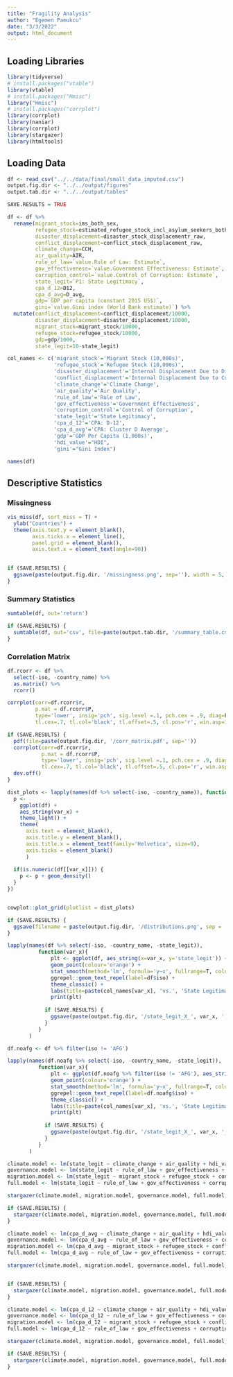```yaml
---
title: "Fragility Analysis"
author: "Egemen Pamukcu"
date: "3/3/2022"
output: html_document
---
```


## Loading Libraries
```r
library(tidyverse)
# install.packages("vtable")
library(vtable)
# install.packages("Hmisc")
library("Hmisc")
# install.packages("corrplot")
library(corrplot)
library(naniar)
library(corrplot)
library(stargazer)
library(htmltools)
```

## Loading Data
```r
df <- read_csv("../../data/final/small_data_imputed.csv")
output.fig.dir <- "../../output/figures"
output.tab.dir <- "../../output/tables"

SAVE.RESULTS = TRUE

df <- df %>% 
  rename(migrant_stock=ims_both_sex, 
         refugee_stock=estimated_refugee_stock_incl_asylum_seekers_both_sexes,
         disaster_displacement=disaster_stock_displacementr_raw,
         conflict_displacement=conflict_stock_displacement_raw, 
         climate_change=CCH, 
         air_quality=AIR, 
         rule_of_law=`value.Rule of Law: Estimate`, 
         gov_effectiveness=`value.Government Effectiveness: Estimate`, 
         corruption_control=`value.Control of Corruption: Estimate`,
         state_legit=`P1: State Legitimacy`, 
         cpa_d_12=D12, 
         cpa_d_avg=D_avg, 
         gdp=`GDP per capita (constant 2015 US$)`, 
         gini=`value.Gini index (World Bank estimate)`) %>% 
  mutate(conflict_displacement=conflict_displacement/10000, 
         disaster_displacement=disaster_displacement/10000,
         migrant_stock=migrant_stock/10000,
         refugee_stock=refugee_stock/10000,
         gdp=gdp/1000,
         state_legit=10-state_legit)

col_names <- c('migrant_stock'='Migrant Stock (10,000s)', 
               'refugee_stock'='Refugee Stock (10,000s)',
               'disaster_displacement'='Internal Displacement Due to Disasters (10,000s)',
               'conflict_displacement'='Internal Displacement Due to Conflict (10,000s)', 
               'climate_change'='Climate Change', 
               'air_quality'='Air Quality', 
               'rule_of_law'='Rule of Law', 
               'gov_effectiveness'='Government Effectiveness', 
               'corruption_control'='Control of Corruption',
               'state_legit'='State Legitimacy', 
               'cpa_d_12'='CPA: D-12', 
               'cpa_d_avg'='CPA: Cluster D Average', 
               'gdp'='GDP Per Capita (1,000s)', 
               'hdi_value'="HDI",
               'gini'="Gini Index") 

names(df)
```

## Descriptive Statistics
### Missingness
```r
vis_miss(df, sort_miss = T) + 
  ylab("Countries") + 
  theme(axis.text.y = element_blank(),
        axis.ticks.x = element_line(),
        panel.grid = element_blank(), 
        axis.text.x = element_text(angle=90))
  

if (SAVE.RESULTS) {
  ggsave(paste(output.fig.dir, '/missingness.png', sep=''), width = 5, height = 8)
}
```

### Summary Statistics
```r
sumtable(df, out='return')

if (SAVE.RESULTS) {
  sumtable(df, out='csv', file=paste(output.tab.dir, '/summary_table.csv', sep=''))
}
```


### Correlation Matrix
```r
df.rcorr <- df %>% 
  select(-iso, -country_name) %>% 
  as.matrix() %>% 
  rcorr()

corrplot(corr=df.rcorr$r,
         p.mat = df.rcorr$P,
         type='lower', insig='pch', sig.level =.1, pch.cex = .9, diag=F,
         tl.cex=.7, tl.col='black', tl.offset=.5, cl.pos='r', win.asp=1)

if (SAVE.RESULTS) {
  pdf(file=paste(output.fig.dir, '/corr_matrix.pdf', sep=''))
  corrplot(corr=df.rcorr$r,
           p.mat = df.rcorr$P,
           type='lower', insig='pch', sig.level =.1, pch.cex = .9, diag=F,
           tl.cex=.7, tl.col='black', tl.offset=.5, cl.pos='r', win.asp=1)
  dev.off()
}

```

```r
dist_plots <- lapply(names(df %>% select(-iso, -country_name)), function(var_x){
  p <- 
    ggplot(df) +
    aes_string(var_x) +
    theme_light() +
    theme(
      axis.text = element_blank(),
      axis.title.y = element_blank(),
      axis.title.x = element_text(family='Helvetica', size=9),
      axis.ticks = element_blank()
      )
    
  if(is.numeric(df[[var_x]])) {
    p <- p + geom_density()
  }
})


cowplot::plot_grid(plotlist = dist_plots)

if (SAVE.RESULTS) {
  ggsave(filename = paste(output.fig.dir, '/distributions.png', sep = ''))
}
```


```r
lapply(names(df %>% select(-iso, -country_name, -state_legit)), 
          function(var_x){
              plt <- ggplot(df, aes_string(x=var_x, y='state_legit')) + 
              geom_point(colour='orange') +
              stat_smooth(method='lm', formula='y~x', fullrange=T, color='purple') + 
              ggrepel::geom_text_repel(label=df$iso) +
              theme_classic() + 
              labs(title=paste(col_names[var_x], 'vs.', 'State Legitimacy'))
              print(plt)
            
            if (SAVE.RESULTS) {
              ggsave(paste(output.fig.dir, '/state_legit_X_', var_x, '.png', sep=''))
            }
          }
       )
```


```r

df.noafg <- df %>% filter(iso != 'AFG')

lapply(names(df.noafg %>% select(-iso, -country_name, -state_legit)), 
          function(var_x){
              plt <- ggplot(df.noafg %>% filter(iso != 'AFG'), aes_string(x=var_x, y='state_legit')) + 
              geom_point(colour='orange') +
              stat_smooth(method='lm', formula='y~x', fullrange=T, color='purple') + 
              ggrepel::geom_text_repel(label=df.noafg$iso) +
              theme_classic() + 
              labs(title=paste(col_names[var_x], 'vs.', 'State Legitimacy'))
              print(plt)
            
            if (SAVE.RESULTS) {
              ggsave(paste(output.fig.dir, '/state_legit_X_', var_x, '_NOAFG', '.png', sep=''))
            }
          }
       )
```


```r
climate.model <- lm(state_legit ~ climate_change + air_quality + hdi_value + gdp, df)
governance.model <- lm(state_legit ~ rule_of_law + gov_effectiveness + corruption_control + gdp, df)
migration.model <- lm(state_legit ~ migrant_stock + refugee_stock + conflict_displacement + disaster_displacement + gdp, df)
full.model <- lm(state_legit ~ rule_of_law + gov_effectiveness + corruption_control + migrant_stock + refugee_stock + conflict_displacement + disaster_displacement + climate_change + air_quality + hdi_value + gdp, df)

stargazer(climate.model, migration.model, governance.model, full.model, type='text')

if (SAVE.RESULTS) {
  stargazer(climate.model, migration.model, governance.model, full.model, type='html', out=paste(output.tab.dir, '/state_legit_reg.html', sep=''))
}

```

```r
climate.model <- lm(cpa_d_avg ~ climate_change + air_quality + hdi_value + gdp , df)
governance.model <- lm(cpa_d_avg ~ rule_of_law + gov_effectiveness + corruption_control + gdp , df)
migration.model <- lm(cpa_d_avg ~ migrant_stock + refugee_stock + conflict_displacement + disaster_displacement + gdp , df)
full.model <- lm(cpa_d_avg ~ rule_of_law + gov_effectiveness + corruption_control + migrant_stock + refugee_stock + conflict_displacement + disaster_displacement + climate_change + air_quality + hdi_value + gdp , df)

stargazer(climate.model, migration.model, governance.model, full.model, type='text')


if (SAVE.RESULTS) {
  stargazer(climate.model, migration.model, governance.model, full.model, type='html', out=paste(output.tab.dir, '/cpa_d_avg_reg.html', sep=''))
}

```

```r
climate.model <- lm(cpa_d_12 ~ climate_change + air_quality + hdi_value + gdp, df)
governance.model <- lm(cpa_d_12 ~ rule_of_law + gov_effectiveness + corruption_control + gdp, df)
migration.model <- lm(cpa_d_12 ~ migrant_stock + refugee_stock + conflict_displacement + disaster_displacement + gdp, df)
full.model <- lm(cpa_d_12 ~ rule_of_law + gov_effectiveness + corruption_control + migrant_stock + refugee_stock + conflict_displacement + disaster_displacement + climate_change + air_quality + hdi_value + gdp, df)

stargazer(climate.model, migration.model, governance.model, full.model, type='text')

if (SAVE.RESULTS) {
  stargazer(climate.model, migration.model, governance.model, full.model, type='html', out=paste(output.tab.dir, '/cpa_d_12_reg.html', sep=''))
}
```

